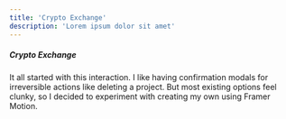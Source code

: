 ```yaml
---
title: 'Crypto Exchange'
description: 'Lorem ipsum dolor sit amet'
---
```



##### **Crypto Exchange**

It all started with this interaction.
I like having confirmation modals for irreversible actions like deleting a project. But most existing options feel clunky, so I decided to experiment with creating my own using Framer Motion.

<br />

<Contenedor arrow={false} showDescription={false} client:load>
  <Exchange client:load />
</Contenedor>
